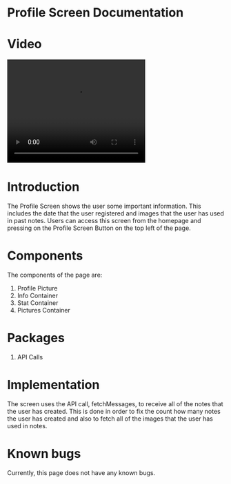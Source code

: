 # Profile Screen Documentation

# Video

<video width="320" height="240" controls>
  <source src="../../static/video/ProfileScreenVideo.MP4" type="video/mp4"/>
</video>

# Introduction

The Profile Screen shows the user some important information. This includes the date that the user registered and images that the user has used in past notes. Users can access this screen from the homepage and pressing on the Profile Screen Button on the top left of the page.

# Components

The components of the page are:

1. Profile Picture
2. Info Container
3. Stat Container
4. Pictures Container

# Packages

1. API Calls

# Implementation

The screen uses the API call, fetchMessages, to receive all of the notes that the user has created. This is done in order to fix the count how many notes the user has created and also to fetch all of the images that the user has used in notes.

# Known bugs

Currently, this page does not have any known bugs.